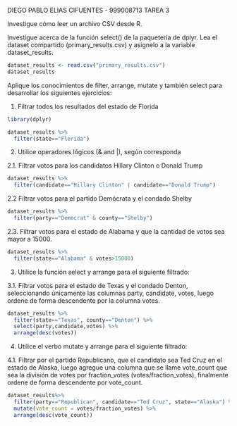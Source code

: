 DIEGO PABLO ELIAS CIFUENTES - 999008713
TAREA 3 

Investigue cómo leer un archivo CSV desde R.

Investigue acerca de la función select() de la paquetería de dplyr.
Lea el dataset compartido (primary_results.csv) y asignelo a la variable dataset_results.

```{r}
dataset_results <- read.csv("primary_results.csv")
dataset_results
```

Aplique los conocimientos de filter, arrange, mutate y también select para desarrollar los
siguientes ejercicios:

1. Filtrar todos los resultados del estado de Florida

```{r}
library(dplyr)

dataset_results %>%
  filter(state=="Florida")
```
2. Utilice operadores lógicos (& and |), según corresponda

2.1. Filtrar votos para los candidatos Hillary Clinton o Donald Trump

```{r}
dataset_results %>%
  filter(candidate=="Hillary Clinton" | candidate=="Donald Trump")
```
2.2 Filtrar votos para el partido Demócrata y el condado Shelby

```{r}
dataset_results %>%
  filter(party=="Democrat" & county=="Shelby")
```
2.3. Filtrar votos para el estado de Alabama y que la cantidad de votos sea mayor a
15000.

```{r}
dataset_results %>%
  filter(state=="Alabama" & votes>15000)
```

3. Utilice la función select y arrange para el siguiente filtrado:

3.1. Filtrar votos para el estado de Texas y el condado Denton, seleccionando
únicamente las columnas party, candidate, votes, luego ordene de forma
descendente por la columna votes.


```{r}
dataset_results %>%
  filter(state=="Texas", county=="Denton") %>%
  select(party,candidate,votes) %>%
  arrange(desc(votes))
```
4. Utilice el verbo mutate y arrange para el siguiente filtrado:

4.1. Filtrar por el partido Republicano, que el candidato sea Ted Cruz en el estado de
Alaska, luego agregue una columna que se llame vote_count que sea la división de
votes por fraction_votes (votes/fraction_votes), finalmente ordene de forma
descendente por vote_count.

```{r}
dataset_results%>%
  filter(party=="Republican", candidate=="Ted Cruz", state=="Alaska") %>%
  mutate(vote_count = votes/fraction_votes) %>%
  arrange(desc(vote_count))
```

